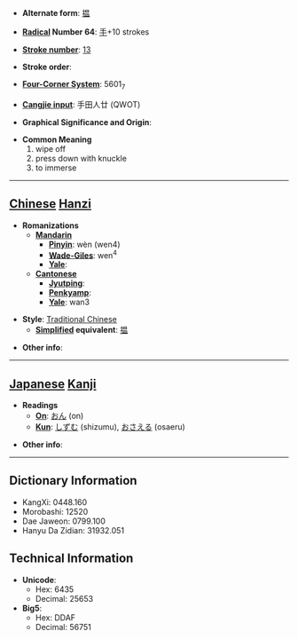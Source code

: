 * '''Alternate form''': [[揾]]

* '''[[Wiktionary:Chinese radical index| Radical]] Number 64''': [[Wiktionary:Chinese radical index 手|手]]+10 strokes

* '''[[Wiktionary:Chinese total strokes index|Stroke number]]''': [[Wiktionary:Chinese total strokes index 13|13]]

* '''Stroke order''': 

* '''[[Wiktionary:Chinese four corner index|Four-Corner System]]''': 5601<sub>7</sub>

* '''[[Wiktionary:Chinese Cangjie index|Cangjie input]]''': 手田人廿 (QWOT)

* '''Graphical Significance and Origin''': 

* '''Common Meaning'''
*#wipe off
*# press down with knuckle
*# to immerse


----

== [[Chinese]] [[Hanzi]] ==

* '''Romanizations'''
** '''[[Mandarin]]'''
*** '''[[Pinyin]]''': wèn (wen4)
*** '''[[Wade-Giles]]''': wen<sup>4</sup>
*** '''[[Yale]]''': 
** '''[[Cantonese]]'''
*** '''[[Jyutping]]''':
*** '''[[Penkyamp]]''': 
*** '''[[Yale]]''': wan3

* '''Style''': [[Traditional Chinese]] 
** '''[[Simplified Chinese|Simplified]] equivalent''': [[揾]]

* '''Other info''': 

----

== [[Japanese]] [[Kanji]] ==

* '''Readings'''
** '''[[On]]''': [[おん]] (on)
** '''[[Kun]]''': [[しずむ]] (shizumu), [[おさえる]] (osaeru)

* '''Other info''':  

----

== Dictionary Information ==

* KangXi: 0448.160
* Morobashi: 12520
* Dae Jaweon: 0799.100
* Hanyu Da Zidian: 31932.051

== Technical Information ==

* '''Unicode''':
** Hex: 6435
** Decimal: 25653
* '''Big5''':
** Hex: DDAF
** Decimal: 56751
